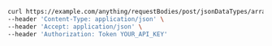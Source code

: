 ```bash showLineNumbers copy filename="Request Body Post Json Data Types Array Big Int usage example"
curl https://example.com/anything/requestBodies/post/jsonDataTypes/array/bigInt \
--header 'Content-Type: application/json' \
--header 'Accept: application/json' \
--header 'Authorization: Token YOUR_API_KEY'
```
